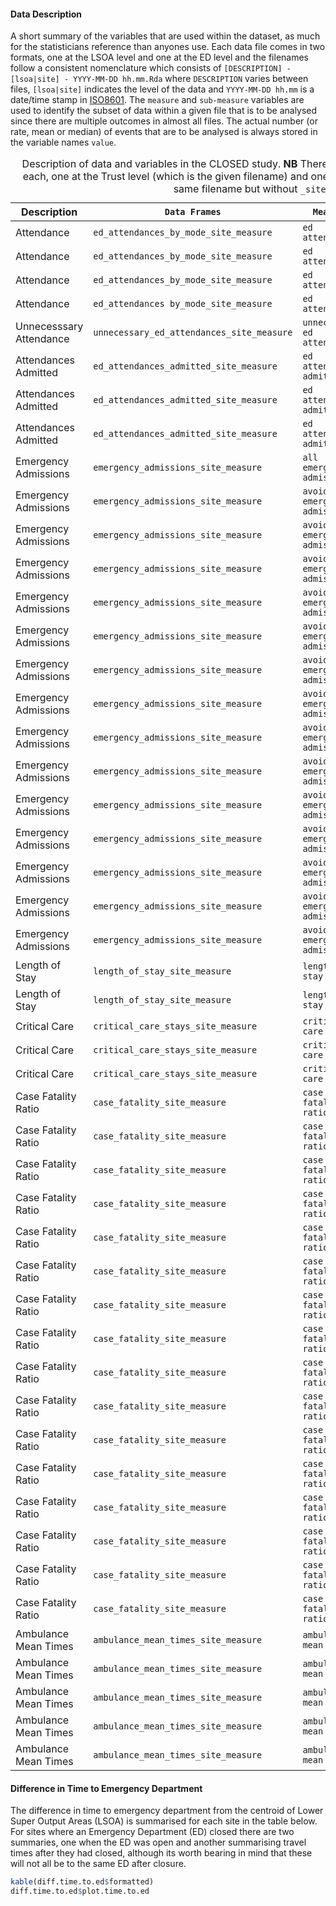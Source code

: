 #### Data Description

A short summary of the variables that are used within the dataset, as much for the statisticians reference than anyones use.  Each data file comes in two formats, one at the LSOA level and one at the ED level and the filenames follow a consistent nomenclature which consists of `[DESCRIPTION] - [lsoa|site] - YYYY-MM-DD hh.mm.Rda` where `DESCRIPTION` varies between files, `[lsoa|site]` indicates the level of the data and `YYYY-MM-DD hh.mm` is a date/time stamp in [ISO8601](https://en.wikipedia.org/wiki/ISO_8601).  The `measure` and `sub-measure` variables are used to identify the subset of data within a given file that is to be analysed since there are multiple outcomes in almost all files.  The actual number (or rate, mean or median) of events that are to be analysed is always stored in the variable names `value`.

Table: Description of data and variables in the CLOSED study. **NB** There are actually two data frames for each, one at the Trust level (which is the given filename) and one at the LSOA level which has the same filename but without `_site`.

Description              | `Data Frames`                             | `Measure`                        | `Sub-Measure`
-------------------------|-------------------------------------------|----------------------------------|-----------------------------
Attendance               | `ed_attendances_by_mode_site_measure`     | `ed attendances`                 | `any`
Attendance               | `ed_attendances_by_mode_site_measure`     | `ed attendances`                 | `ambulance`
Attendance               | `ed_attendances_by_mode_site_measure`     | `ed attendances`                 | `ambulance`
Attendance               | `ed_attendances by_mode_site_measure`     | `ed attendances`                 | `other`
Unnecesssary Attendance  | `unnecessary_ed_attendances_site_measure` | `unnecessary ed attendances`     | `NA`
Attendances Admitted     | `ed_attendances_admitted_site_measure`    | `ed attendances admitted`        | `all`
Attendances Admitted     | `ed_attendances_admitted_site_measure`    | `ed attendances admitted`        | `fraction admitted`
Attendances Admitted     | `ed_attendances_admitted_site_measure`    | `ed attendances admitted`        | `admitted`
Emergency Admissions     | `emergency_admissions_site_measure`       | `all emergency admissions`       | `NA`
Emergency Admissions     | `emergency_admissions_site_measure`       | `avoidable emergency admissions` | `acute mental health crisis`
Emergency Admissions     | `emergency_admissions_site_measure`       | `avoidable emergency admissions` | `angina`
Emergency Admissions     | `emergency_admissions_site_measure`       | `avoidable emergency admissions` | `any`
Emergency Admissions     | `emergency_admissions_site_measure`       | `avoidable emergency admissions` | `blocked catheter`
Emergency Admissions     | `emergency_admissions_site_measure`       | `avoidable emergency admissions` | `cellulitis`
Emergency Admissions     | `emergency_admissions_site_measure`       | `avoidable emergency admissions` | `copd`
Emergency Admissions     | `emergency_admissions_site_measure`       | `avoidable emergency admissions` | `dvt`
Emergency Admissions     | `emergency_admissions_site_measure`       | `avoidable emergency admissions` | `epileptic fit`
Emergency Admissions     | `emergency_admissions_site_measure`       | `avoidable emergency admissions` | `falls (75+ years)`
Emergency Admissions     | `emergency_admissions_site_measure`       | `avoidable emergency admissions` | `hypoglycaemia`
Emergency Admissions     | `emergency_admissions_site_measure`       | `avoidable emergency admissions` | `minor head injuries`
Emergency Admissions     | `emergency_admissions_site_measure`       | `avoidable emergency admissions` | `non-specific chest pain`
Emergency Admissions     | `emergency_admissions_site_measure`       | `avoidable emergency admissions` | `pyrexial child (<6 years)`
Emergency Admissions     | `emergency_admissions_site_measure`       | `avoidable emergency admissions` | `urinary tract infection`
Length of Stay           | `length_of_stay_site_measure`             | `length of stay`                 | `mean`
Length of Stay           | `length_of_stay_site_measure`             | `length of stay`                 | `median`
Critical Care            | `critical_care_stays_site_measure`        | `critical care stays`            | `all`
Critical Care            | `critical_care_stays_site_measure`        | `critical care stays`            | `critical care`
Critical Care            | `critical_care_stays_site_measure`        | `critical care stays`            | `fraction critical care`
Case Fatality Ratio      | `case_fatality_site_measure` | `case fatality ratio` | `any`
Case Fatality Ratio      | `case_fatality_site_measure` | `case fatality ratio` | `acute heart failure`
Case Fatality Ratio      | `case_fatality_site_measure` | `case fatality ratio` | `anaphylaxis`
Case Fatality Ratio      | `case_fatality_site_measure` | `case fatality ratio` | `asphyxiation`
Case Fatality Ratio      | `case_fatality_site_measure` | `case fatality ratio` | `asthma`
Case Fatality Ratio      | `case_fatality_site_measure` | `case fatality ratio` | `falls`
Case Fatality Ratio      | `case_fatality_site_measure` | `case fatality ratio` | `fractured neck of femur`
Case Fatality Ratio      | `case_fatality_site_measure` | `case fatality ratio` | `meningitis`
Case Fatality Ratio      | `case_fatality_site_measure` | `case fatality ratio` | `myocardial infarction`
Case Fatality Ratio      | `case_fatality_site_measure` | `case fatality ratio` | `pregnancy and birth related`
Case Fatality Ratio      | `case_fatality_site_measure` | `case fatality ratio` | `road traffic accident`
Case Fatality Ratio      | `case_fatality_site_measure` | `case fatality ratio` | `ruptured aortic aneurysm`
Case Fatality Ratio      | `case_fatality_site_measure` | `case fatality ratio` | `self harm`
Case Fatality Ratio      | `case_fatality_site_measure` | `case fatality ratio` | `septic shock`
Case Fatality Ratio      | `case_fatality_site_measure` | `case fatality ratio` | `serious head injury`
Case Fatality Ratio      | `case_fatality_site_measure` | `case fatality ratio` | `stroke cva`
Ambulance Mean Times     | `ambulance_mean_times_site_measure` | `ambulance mean times` | `call_to_dest`
Ambulance Mean Times     | `ambulance_mean_times_site_measure` | `ambulance mean times` | `call_to_scene_any`
Ambulance Mean Times     | `ambulance_mean_times_site_measure` | `ambulance mean times` | `call_to_scene_conveying`
Ambulance Mean Times     | `ambulance_mean_times_site_measure` | `ambulance mean times` | `dest_to_clear`
Ambulance Mean Times     | `ambulance_mean_times_site_measure` | `ambulance mean times` | `scene_to_dest`






#### Difference in Time to Emergency Department

The difference in time to emergency department from the centroid of Lower Super Output Areas (LSOA) is summarised for each site in the table below.  For sites where an Emergency Department (ED) closed there are two summaries, one when the ED was open and another summarising travel times after they had closed, although its worth bearing in mind that these will not all be to the same ED after closure.

```{r summary_time_to_ed, echo = FALSE, cache = FALSE, results = 'asis', eval = TRUE}
kable(diff.time.to.ed$formatted)
diff.time.to.ed$plot.time.to.ed

```
